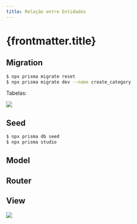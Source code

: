 ```yaml
---
title: Relação entre Entidades
---
```



# {frontmatter.title}

<CodeTree src="/codes/expressjs/invest-app-prismajs-relation" />

## Migration

<CodePreview src="/codes/expressjs/invest-app-prismajs-relation/prisma/schema.prisma" />

```bash
$ npx prisma migrate reset
$ npx prisma migrate dev --name create_category
```

Tabelas:

![](/dw/imgs/expressjs/prismajs-relation/database.png)

## Seed

<CodePreview src="/codes/expressjs/invest-app-prismajs-relation/prisma/seed.js" />

<CodePreview src="/codes/expressjs/invest-app-prismajs-relation/prisma/seeders.json" />

```bash
$ npx prisma db seed
$ npx prisma studio
```

## Model

<CodePreview src="/codes/expressjs/invest-app-prismajs-relation/src/models/Category.js" />

<CodePreview src="/codes/expressjs/invest-app-prismajs-relation/src/models/Investment.js" />

## Router

<CodePreview src="/codes/expressjs/invest-app-prismajs-relation/src/routes.js" />

<CodePreview src="/codes/expressjs/invest-app-prismajs-relation/requests.http" />

## View

![](/dw/imgs/expressjs/prismajs-relation/preview.png)

<CodePreview src="/codes/expressjs/invest-app-prismajs-relation/public/index.html" />

<CodePreview src="/codes/expressjs/invest-app-prismajs-relation/public/js/main.js" />

